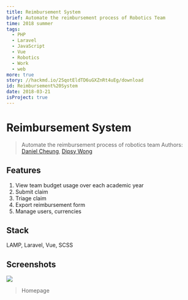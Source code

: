 ```yaml
---
title: Reimbursement System
brief: Automate the reimbursement process of Robotics Team
time: 2018 summer
tags:
  - PHP
  - Laravel
  - JavaScript
  - Vue
  - Robotics
  - Work
  - web
more: true
story: //hackmd.io/2SqotEldTD6uGXZnRt4uEg/download
id: Reimbursement%20System
date: 2018-03-21
isProject: true
---
```




# Reimbursement System

> Automate the reimbursement process of robotics team
> Authors: [Daniel Cheung](//github.com/danvim), [Dipsy Wong](//github.com/dipsywong98)
> 

## Features

1. View team budget usage over each academic year
2. Submit claim
3. Triage claim
4. Export reimbursement form
5. Manage users, currencies

## Stack
LAMP, Laravel, Vue, SCSS

## Screenshots

![](https://i.imgur.com/y0dQa9o.png)
> Homepage
> 


    